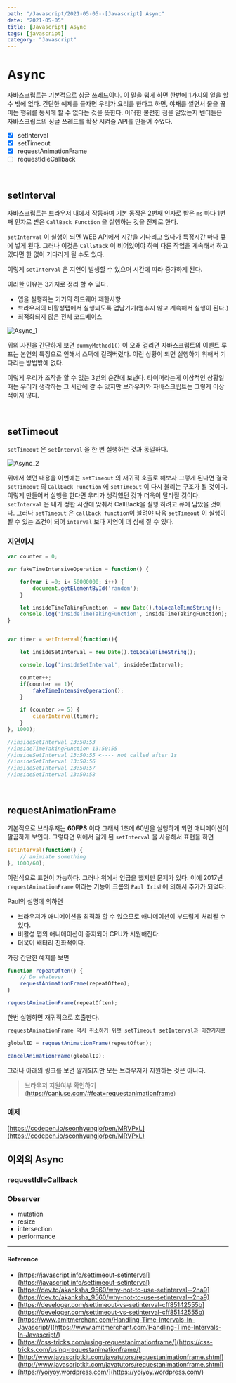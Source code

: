 ---
path: "/Javascript/2021-05-05--[Javascript] Async"
date: "2021-05-05"
title: [Javascript] Async
tags: [javascript]
category: "Javascript"
---

# Async

자바스크립트는 기본적으로 싱글 쓰레드이다. 이 말을 쉽게 하면 한번에 1가지의 일을 할 수 밖에 없다. 간단한 예제를 들자면 우리가 요리를 한다고 하면, 야채를 썰면서 물을 끓이는 행위를 동시에 할 수 없다는 것을 뜻한다. 이러한 불편한 점을 알았는지 벤더들은 자바스크립트의 싱글 쓰레드를 확장 시켜줄 API를 만들어 주었다.

- [x] setInterval
- [x] setTimeout
- [x] requestAnimationFrame
- [ ] requestIdleCallback

<br/>

## **setInterval**

자바스크립트는 브라우저 내에서 작동하며 기본 동작은 2번째 인자로 받은 `ms` 마다 1번째 인자로 받은 `CallBack Function` 을 실행하는 것을 전제로 한다.

`setInterval` 이 실행이 되면 WEB API에서 시간을 기다리고 있다가 특정시간 마다 큐에 넣게 된다. 그러나 이것은 `CallStack` 이 비어있어야 하며 다른 작업을 계속해서 하고 있다면 한 없이 기다리게 될 수도 있다.

이렇게 `setInterval` 은 지연이 발생할 수 있으며 시간에 따라 증가하게 된다.

이러한 이유는 3가지로 정리 할 수 있다.

- 앱을 실행하는 기기의 하드웨어 제한사항
- 브라우저의 비활성탭에서 실행되도록 앱남기기(멈추지 않고 계속해서 실행이 된다.)
- 최적화되지 않은 전체 코드베이스

![Async_1](/assets/image/Async_1.png)

위의 사진을 간단하게 보면 `dummyMethod1()` 이 오래 걸리면 자바스크립트의 이벤트 루프는 본연의 특징으로 인해서 스택에 걸려버렸다. 이런 상황이 되면 실행하기 위해서 기다리는 방법밖에 없다.

이렇게 우리가 조작을 할 수 없는 3번의 순간에 보낸다. 타이머라는게 이상적인 상황일 때는 우리가 생각하는 그 시간에 갈 수 있지만 브라우저와 자바스크립트는 그렇게 이상적이지 않다.

<br/>

## **setTimeout**

`setTimeout` 은 `setInterval` 을 한 번 실행하는 것과 동일하다.

![Async_2](/assets/image/Async_2.png)

위에서 했던 내용을 이번에는 `setTimeout` 의 재귀적 호출로 해보자 그렇게 된다면 결국 `setTimeout` 의  `CallBack Function` 에 `setTimeout` 이 다시 불리는 구조가 될 것이다. 이렇게 만들어서 실행을 한다면 우리가 생각했던 것과 더욱이 달라질 것이다. `setInterval` 은 내가 정한 시간에 맞춰서 CallBack을 실행 하려고 큐에 담았을 것이다. 그러나 `setTimeout` 은 `callback function`이 불려야 다음 `setTimeout` 이 실행이 될 수 있는 조건이 되어 `interval` 보다 지연이 더 심해 질 수 있다.

### 지연예시

```javascript
var counter = 0;

var fakeTimeIntensiveOperation = function() {

    for(var i =0; i< 50000000; i++) {
        document.getElementById('random');
    }

    let insideTimeTakingFunction  = new Date().toLocaleTimeString();
    console.log('insideTimeTakingFunction', insideTimeTakingFunction);
}


var timer = setInterval(function(){

    let insideSetInterval = new Date().toLocaleTimeString();

    console.log('insideSetInterval', insideSetInterval);

    counter++;
    if(counter == 1){
        fakeTimeIntensiveOperation();
    }

    if (counter >= 5) {
        clearInterval(timer);
    }
}, 1000);

//insideSetInterval 13:50:53
//insideTimeTakingFunction 13:50:55
//insideSetInterval 13:50:55 <---- not called after 1s
//insideSetInterval 13:50:56
//insideSetInterval 13:50:57
//insideSetInterval 13:50:58
```

<br/>

## **requestAnimationFrame**

기본적으로 브라우저는 **60FPS** 이다 그래서 1초에 60번을 실행하게 되면 애니메이션이 깔끔하게 보인다. 그렇다면 위에서 알게 된 `setInterval` 을 사용해서 표현을 하면

```javascript
setInterval(function() {
    // animiate something
}, 1000/60);
```

이런식으로 표현이 가능하다. 그러나 위에서 언급을 했지만 문제가 있다.
이에 2017년 `requestAnimationFrame` 이라는 기능이 크롬의 `Paul Irish`에 의해서 추가가 되었다.

Paul의 설명에 의하면

- 브라우저가 애니메이션을 최적화 할 수 있으므로 애니메이션이 부드럽게 처리될 수 있다.
- 비활성 탭의 애니메이션이 중지되어 CPU가 시원해진다.
- 더욱이 배터리 친화적이다.

가장 간단한 예제를 보면

```javascript
function repeatOften() {
    // Do whatever
    requestAnimationFrame(repeatOften);
}

requestAnimationFrame(repeatOften);
```

한번 실행하면 재귀적으로 호출한다.


```javascript
requestAnimationFrame 역시 취소하기 위햇 setTimeout setInterval과 마찬가지로 ID를 반환한다.

globalID = requestAnimationFrame(repeatOften);

cancelAnimationFrame(globalID);
```

그러나 아래의 링크를 보면 알게되지만 모든 브라우저가 지원하는 것은 아니다.

> 브라우저 지원여부 확인하기(https://caniuse.com/#feat=requestanimationframe)

### 예제

[https://codepen.io/seonhyungjo/pen/MRVPxL](https://codepen.io/seonhyungjo/pen/MRVPxL)

## 이외의 Async

### **requestIdleCallback**

### **Observer**

- mutation
- resize
- intersection
- performance

---

#### Reference

- [https://javascript.info/settimeout-setinterval](https://javascript.info/settimeout-setinterval)
- [https://dev.to/akanksha_9560/why-not-to-use-setinterval--2na9](https://dev.to/akanksha_9560/why-not-to-use-setinterval--2na9)
- [https://develoger.com/settimeout-vs-setinterval-cff85142555b](https://develoger.com/settimeout-vs-setinterval-cff85142555b)
- [https://www.amitmerchant.com/Handling-Time-Intervals-In-Javascript/](https://www.amitmerchant.com/Handling-Time-Intervals-In-Javascript/)
- [https://css-tricks.com/using-requestanimationframe/](https://css-tricks.com/using-requestanimationframe/)
- [http://www.javascriptkit.com/javatutors/requestanimationframe.shtml](http://www.javascriptkit.com/javatutors/requestanimationframe.shtml)
- [https://yoiyoy.wordpress.com/](https://yoiyoy.wordpress.com/)

